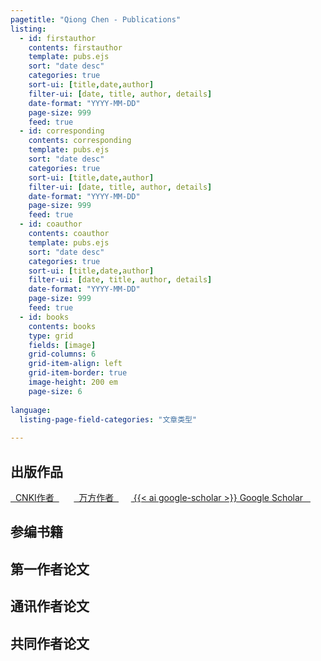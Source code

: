 ```yaml
---
pagetitle: "Qiong Chen - Publications"
listing:
  - id: firstauthor
    contents: firstauthor
    template: pubs.ejs
    sort: "date desc"
    categories: true
    sort-ui: [title,date,author]
    filter-ui: [date, title, author, details]
    date-format: "YYYY-MM-DD"
    page-size: 999
    feed: true
  - id: corresponding
    contents: corresponding
    template: pubs.ejs
    sort: "date desc"
    categories: true
    sort-ui: [title,date,author]
    filter-ui: [date, title, author, details]
    date-format: "YYYY-MM-DD"
    page-size: 999
    feed: true
  - id: coauthor
    contents: coauthor
    template: pubs.ejs
    sort: "date desc"
    categories: true
    sort-ui: [title,date,author]
    filter-ui: [date, title, author, details]
    date-format: "YYYY-MM-DD"
    page-size: 999
    feed: true
  - id: books
    contents: books
    type: grid
    fields: [image]
    grid-columns: 6
    grid-item-align: left
    grid-item-border: true
    image-height: 200 em
    page-size: 6
    
language:
  listing-page-field-categories: "文章类型"
  
---
```


## 出版作品
[&nbsp;&nbsp;CNKI作者&nbsp;&nbsp;](https://kns.cnki.net/kcms/detail/knetsearch.aspx?sfield=au&skey=陈琼&code=000033286925&v=L99VyCTXNqM33Iuyy_4c1O5o_4zvwh6EMZ8EGPBPbRz3L2FSij4Nu8tOzs8xmWMq){.badge .badge-large .badge-green}
 &nbsp;&nbsp;&nbsp;&nbsp; [&nbsp;&nbsp;万方作者&nbsp;&nbsp;](https://fx.wanfangdata.com.cn/scholartrends/detail?scholar_id=a0003863732&scholar_name=陈琼&org_name=河南省肿瘤医院%3B郑州大学附属肿瘤医院){.badge .badge-large .badge-red}&nbsp;&nbsp;&nbsp;&nbsp;   [&nbsp;{{< ai google-scholar >}}&nbsp;Google Scholar &nbsp;&nbsp;](https://scholar.google.com/citations?user=KKgW5AwAAAAJ&hl=zh-CN){.badge .badge-large .badge-blue}   

## 参编书籍

::: {#books}
:::

## 第一作者论文

::: {#firstauthor}
:::


## 通讯作者论文

::: {#corresponding}
:::

## 共同作者论文

::: {#coauthor}
:::

